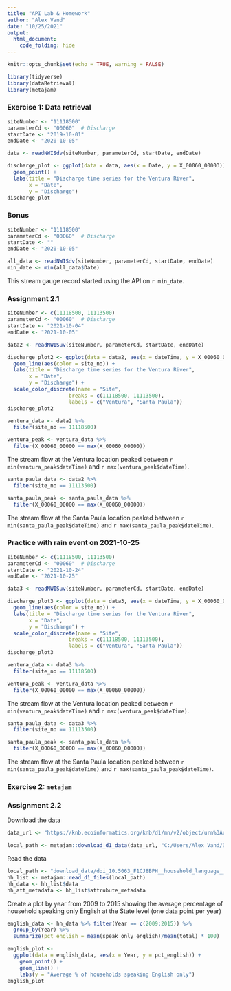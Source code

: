 ```yaml
---
title: "API Lab & Homework"
author: "Alex Vand"
date: "10/25/2021"
output:
  html_document:
    code_folding: hide
---
```


```r
knitr::opts_chunk$set(echo = TRUE, warning = FALSE)
```

```r
library(tidyverse)
library(dataRetrieval)
library(metajam)
```

### Exercise 1: Data retrieval

```r
siteNumber <- "11118500"
parameterCd <- "00060"  # Discharge
startDate <- "2019-10-01"  
endDate <- "2020-10-05"

data <- readNWISdv(siteNumber, parameterCd, startDate, endDate)
```

```r
discharge_plot <- ggplot(data = data, aes(x = Date, y = X_00060_00003)) +
  geom_point() +
  labs(title = "Discharge time series for the Ventura River",
       x = "Date",
       y = "Discharge")
discharge_plot
```

### Bonus

```r
siteNumber <- "11118500"
parameterCd <- "00060"  # Discharge
startDate <- ""  
endDate <- "2020-10-05"

all_data <- readNWISdv(siteNumber, parameterCd, startDate, endDate)
min_date <- min(all_data$Date)
```
This stream gauge record started using the API on `r min_date`.

### Assignment 2.1

```r
siteNumber <- c(11118500, 11113500)
parameterCd <- "00060"  # Discharge
startDate <- "2021-10-04"  
endDate <- "2021-10-05"

data2 <- readNWISuv(siteNumber, parameterCd, startDate, endDate)
```

```r
discharge_plot2 <- ggplot(data = data2, aes(x = dateTime, y = X_00060_00000)) +
  geom_line(aes(color = site_no)) +
  labs(title = "Discharge time series for the Ventura River",
       x = "Date",
       y = "Discharge") +
  scale_color_discrete(name = "Site",
                    breaks = c(11118500, 11113500),
                    labels = c("Ventura", "Santa Paula"))
discharge_plot2
```

```r
ventura_data <- data2 %>%
  filter(site_no == 11118500)

ventura_peak <- ventura_data %>%
  filter(X_00060_00000 == max(X_00060_00000))
```

The stream flow at the Ventura location peaked between `r min(ventura_peak$dateTime)` and `r max(ventura_peak$dateTime)`.

```r
santa_paula_data <- data2 %>%
  filter(site_no == 11113500)

santa_paula_peak <- santa_paula_data %>%
  filter(X_00060_00000 == max(X_00060_00000))
```

The stream flow at the Santa Paula location peaked between `r min(santa_paula_peak$dateTime)` and `r max(santa_paula_peak$dateTime)`.

### Practice with rain event on 2021-10-25

```r
siteNumber <- c(11118500, 11113500)
parameterCd <- "00060"  # Discharge
startDate <- "2021-10-24"  
endDate <- "2021-10-25"

data3 <- readNWISuv(siteNumber, parameterCd, startDate, endDate)
```

```r
discharge_plot3 <- ggplot(data = data3, aes(x = dateTime, y = X_00060_00000)) +
  geom_line(aes(color = site_no)) +
  labs(title = "Discharge time series for the Ventura River",
       x = "Date",
       y = "Discharge") +
  scale_color_discrete(name = "Site",
                    breaks = c(11118500, 11113500),
                    labels = c("Ventura", "Santa Paula"))
discharge_plot3
```

```r
ventura_data <- data3 %>%
  filter(site_no == 11118500)

ventura_peak <- ventura_data %>%
  filter(X_00060_00000 == max(X_00060_00000))
```

The stream flow at the Ventura location peaked between `r min(ventura_peak$dateTime)` and `r max(ventura_peak$dateTime)`.


```r
santa_paula_data <- data3 %>%
  filter(site_no == 11113500)

santa_paula_peak <- santa_paula_data %>%
  filter(X_00060_00000 == max(X_00060_00000))
```

The stream flow at the Santa Paula location peaked between `r min(santa_paula_peak$dateTime)` and `r max(santa_paula_peak$dateTime)`.

### Exercise 2: `metajam`

### Assignment 2.2

Download the data

```r
data_url <- "https://knb.ecoinformatics.org/knb/d1/mn/v2/object/urn%3Auuid%3A7fc6f6db-c5ea-426a-a743-1f2edafb43b8"

local_path <- metajam::download_d1_data(data_url, "C:/Users/Alex Vand/Documents/EDS_213/eds213_week2/download_data")
```

Read the data

```r
local_path <- "download_data/doi_10.5063_F1CJ8BPH__household_language__csv"
hh_list <- metajam::read_d1_files(local_path)
hh_data <- hh_list$data
hh_att_metadata <- hh_list$attrubute_metadata
```

Create a plot by year from 2009 to 2015 showing the average percentage of household speaking only English at the State level (one data point per year)

```r
english_data <- hh_data %>% filter(Year == c(2009:2015)) %>% 
  group_by(Year) %>% 
  summarize(pct_english = mean(speak_only_english)/mean(total) * 100)
```


```r
english_plot <-
  ggplot(data = english_data, aes(x = Year, y = pct_english)) +
    geom_point() +
    geom_line() +
    labs(y = "Average % of households speaking English only")
english_plot
```








